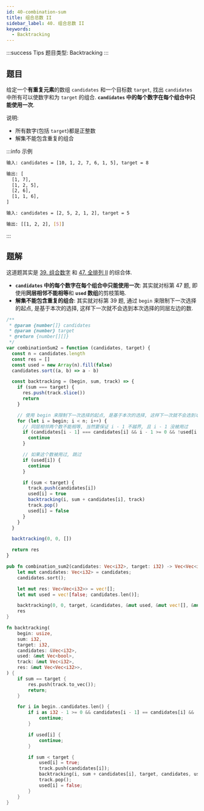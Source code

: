 ```yaml
---
id: 40-combination-sum
title: 组合总数 II
sidebar_label: 40. 组合总数 II
keywords:
  - Backtracking
---
```


:::success Tips
题目类型: Backtracking
:::

## 题目

给定一个**有重复元素**的数组 `candidates` 和一个目标数 `target`, 找出 `candidates` 中所有可以使数字和为 `target` 的组合. **`candidates` 中的每个数字在每个组合中只能使用一次**.

说明:

- 所有数字(包括 `target`)都是正整数
- 解集不能包含重复的组合

:::info 示例

```bash
输入: candidates = [10, 1, 2, 7, 6, 1, 5], target = 8

输出: [
  [1, 7],
  [1, 2, 5],
  [2, 6],
  [1, 1, 6],
]
```

```bash
输入: candidates = [2, 5, 2, 1, 2], target = 5

输出: [[1, 2, 2], [5]]
```

:::

## 题解

这道题其实是 [39. 组合数字](/leetcode/medium/39-combination-sum) 和 [47. 全排列 II](/leetcode/medium/47-permute) 的综合体.

- **`candidates` 中的每个数字在每个组合中只能使用一次**: 其实就对标第 47 题, 即使用**同层相邻不能相等**和 **`used` 数组**的剪枝策略.
- **解集不能包含重复的组合**: 其实就对标第 39 题, 通过 `begin` 来限制下一次选择的起点, 是基于本次的选择, 这样下一次就不会选到本次选择的同层左边的数.


<Tabs>
  <TabItem value="JavaScript" label="JavaScript" default>

```js
/**
 * @param {number[]} candidates
 * @param {number} target
 * @return {number[][]}
 */
var combinationSum2 = function (candidates, target) {
  const n = candidates.length
  const res = []
  const used = new Array(n).fill(false)
  candidates.sort((a, b) => a - b)

  const backtracking = (begin, sum, track) => {
    if (sum === target) {
      res.push(track.slice())
      return
    }

    // 使用 begin 来限制下一次选择的起点, 是基于本次的选择, 这样下一次就不会选到本次选择的同层左边的数.
    for (let i = begin; i < n; i++) {
      // 同层相邻两个数不能相等, 当然要保证 i - 1 不越界, 且 i - 1 没被用过
      if (candidates[i - 1] === candidates[i] && i - 1 >= 0 && !used[i - 1]) {
        continue
      }

      // 如果这个数被用过, 跳过
      if (used[i]) {
        continue
      }

      if (sum < target) {
        track.push(candidates[i])
        used[i] = true
        backtracking(i, sum + candidates[i], track)
        track.pop()
        used[i] = false
      }
    }
  }

  backtracking(0, 0, [])

  return res
}
```

</TabItem>
<TabItem value="Rust" label="Rust">

```rust
pub fn combination_sum2(candidates: Vec<i32>, target: i32) -> Vec<Vec<i32>> {
    let mut candidates: Vec<i32> = candidates;
    candidates.sort();

    let mut res: Vec<Vec<i32>> = vec![];
    let mut used = vec![false; candidates.len()];

    backtracking(0, 0, target, &candidates, &mut used, &mut vec![], &mut res);
    res
}

fn backtracking(
    begin: usize,
    sum: i32,
    target: i32,
    candidates: &Vec<i32>,
    used: &mut Vec<bool>,
    track: &mut Vec<i32>,
    res: &mut Vec<Vec<i32>>,
) {
    if sum == target {
        res.push(track.to_vec());
        return;
    }

    for i in begin..candidates.len() {
        if i as i32 - 1 >= 0 && candidates[i - 1] == candidates[i] && !used[i - 1] {
            continue;
        }

        if used[i] {
            continue;
        }

        if sum < target {
            used[i] = true;
            track.push(candidates[i]);
            backtracking(i, sum + candidates[i], target, candidates, used, track, res);
            track.pop();
            used[i] = false;
        }
    }
}
```

</TabItem>
</Tabs>
